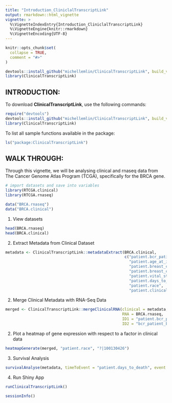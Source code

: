 ```yaml
---
title: "Introduction_CliniclalTranscriptLink"
output: rmarkdown::html_vignette
vignette: >
  %\VignetteIndexEntry{Introduction_CliniclalTranscriptLink}
  %\VignetteEngine{knitr::rmarkdown}
  %\VignetteEncoding{UTF-8}
---
```


```r
knitr::opts_chunk$set(
  collapse = TRUE,
  comment = "#>"
)
```


```r
devtools::install_github("michellemlin/ClinicalTranscriptLink", build_vignettes = TRUE)
library(ClinicalTranscriptLink)
```

## INTRODUCTION:

To download **ClinicalTranscriptLink**, use the following commands:

``` r
require("devtools")
devtools::install_github("michellemlin/ClinicalTranscriptLink", build_vignettes = TRUE)
library(ClinicalTranscriptLink)
```
To list all sample functions available in the package:
``` r
ls("package:ClinicalTranscriptLink")
```

## WALK THROUGH: 
Through this vignette, we will be analysing clinical and rnaseq data from The Cancer Genome Atlas Program (TCGA), specifically for the BRCA gene.

```r
# import datasets and save into variables
library(RTCGA.clinical)
library(RTCGA.rnaseq)

data("BRCA.rnaseq")
data("BRCA.clinical")
```
1. View datasets
```r
head(BRCA.rnaseq)
head(BRCA.clinical)
```

2. Extract Metadata from Clinical Dataset
```r
metadata <- ClinicalTranscriptLink::metadataExtract(BRCA.clinical, 
                                                    c("patient.bcr_patient_barcode",
                                                      "patient.age_at_initial_pathologic_diagnosis",
                                                      "patient.breast_carcinoma_estrogen_receptor_status",
                                                      "patient.breast_carcinoma_progesterone_receptor_status",
                                                      "patient.vital_status",
                                                      "patient.days_to_death",
                                                      "patient.race",
                                                      "patient.clinical_cqcf.histological_type"))
```
2. Merge Clinical Metadata with RNA-Seq Data
```r
merged <- ClinicalTranscriptLink::mergeClinicalRNA(clinical = metadata, 
                                                   RNA = BRCA.rnaseq, 
                                                   ID1 = "patient.bcr_patient_barcode", 
                                                   ID2 = "bcr_patient_barcode")
```

2. Plot a heatmap of gene expression with respect to a factor in clinical data
```r
heatmapGenerate(merged, "patient.race", "?|100130426")
```

3. Survival Analysis
```r
survivalAnalyse(metadata, timeToEvent = "patient.days_to_death", event = "patient.vital_status")
```

4. Run Shiny App
```r
runClinicalTranscriptLink()
```

```r
sessionInfo()
```
